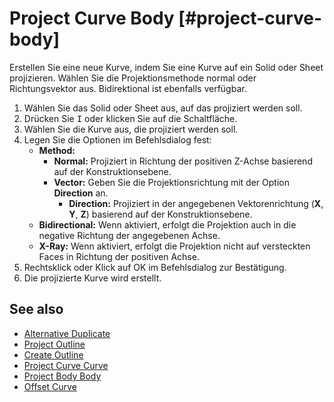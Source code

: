 
# Project Curve Body [#project-curve-body]

<Reference shortcut="I" command="Project Curve Body" button="Rechts von der Befehlsleiste" />

Erstellen Sie eine neue Kurve, indem Sie eine Kurve auf ein Solid oder Sheet projizieren. Wählen Sie die Projektionsmethode normal oder Richtungsvektor aus. Bidirektional ist ebenfalls verfügbar.

1. Wählen Sie das Solid oder Sheet aus, auf das projiziert werden soll.
2. Drücken Sie <kbd>I</kbd> oder klicken Sie auf die Schaltfläche.
3. Wählen Sie die Kurve aus, die projiziert werden soll.
4. Legen Sie die Optionen im Befehlsdialog fest:
   - **Method:**
     - **Normal:** Projiziert in Richtung der positiven Z-Achse basierend auf der Konstruktionsebene.
     - **Vector:** Geben Sie die Projektionsrichtung mit der Option **Direction** an.
         - **Direction:** Projiziert in der angegebenen Vektorenrichtung (**X**, **Y**, **Z**) basierend auf der Konstruktionsebene.
   - **Bidirectional:** Wenn aktiviert, erfolgt die Projektion auch in die negative Richtung der angegebenen Achse.
   - **X-Ray:** Wenn aktiviert, erfolgt die Projektion nicht auf versteckten Faces in Richtung der positiven Achse.
5. Rechtsklick oder Klick auf OK im Befehlsdialog zur Bestätigung.
6. Die projizierte Kurve wird erstellt.

## See also
- [Alternative Duplicate](./alternative-duplicate)
- [Project Outline](./project-outline)
- [Create Outline](./create-outline)
- [Project Curve Curve](./project-curve-curve)
- [Project Body Body](./project-body-body)
- [Offset Curve](./offset-curve)